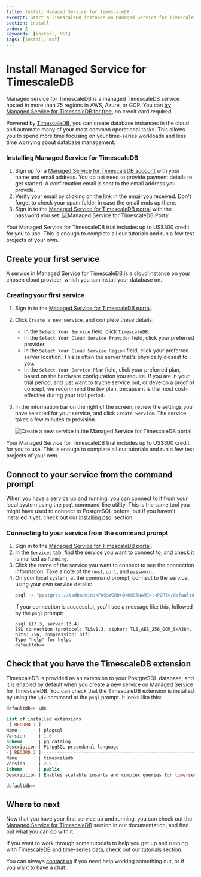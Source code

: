 ```yaml
---
title: Install Managed Service for TimescaleDB
excerpt: Start a TimescaleDB instance on Managed Service for TimescaleDB
section: install
order: 2
keywords: [install, MST]
tags: [install, mst]
---
```


# Install Managed Service for TimescaleDB
Managed service for TimescaleDB is a managed TimescaleDB service hosted in more
than 75 regions in AWS, Azure, or GCP. You can
[try Managed Service for TimescaleDB for free][sign-up], no credit card
required.

Powered by [TimescaleDB][timescale-features], you can create database instances
in the  cloud and automate many of your most common operational tasks. This
allows you  to spend more time focusing on your time-series workloads and less
time worrying  about database management.

<procedure>

### Installing Managed Service for TimescaleDB
1.  Sign up for a [Managed Service for TimescaleDB account][sign-up] with your
    name and email address. You do not need to provide payment details to
    get started. A confirmation email is sent to the email address you provide.
1.  Verify your email by clicking on the link in the email you received. Don't
    forget to check your spam folder in case the email ends up there.
1.  Sign in to the [Managed Service for TimescaleDB portal][mst-portal] with the
    password you set:
    <img class="main-content__illustration" src="https://s3.amazonaws.com/assets.timescale.com/docs/images/mst-portal-noservices.png" alt="Managed Service for TimescaleDB Portal"/>

<highlight type="important">
Your Managed Service for TimescaleDB trial includes up to US$300 credit for you
to use. This is enough to complete all our tutorials and run a few test projects
of your own.
</highlight>

</procedure>

## Create your first service
A service in Managed Service for TimescaleDB is a cloud instance on your chosen
cloud provider, which you can install your database on.

<procedure>

### Creating your first service
1.  Sign in to the [Managed Service for TimescaleDB portal][mst-portal].
1.  Click `Create a new service`, and complete these details:
    *   In the `Select Your Service` field, click `TimescaleDB`.
    *   In the `Select Your Cloud Service Provider` field, click your
        preferred provider.
    *   In the `Select Your Cloud Service Region` field, click your preferred
        server location. This is often the server that's physically closest
        to you.
    *   In the `Select Your Service Plan` field, click your preferred plan,
        based on the hardware configuration you require. If you are in your
        trial period, and just want to try the service out, or develop a proof
        of concept, we recommend the `Dev` plan, because it is the most
        cost-effective during your trial period.
1.  In the information bar on the right of the screen, review the settings you
    have selected for your service, and click `Create Service`. The service
    takes a few minutes to provision.

    <img class="main-content__illustration" src="https://s3.amazonaws.com/assets.timescale.com/docs/images/mst-new-service.png" alt="Create a new service in the Managed Service for TimescaleDB portal"/>

<highlight type="important">
Your Managed Service for TimescaleDB trial includes up to US$300 credit for you
to use. This is enough to complete all our tutorials and run a few test projects
of your own.
</highlight>

</procedure>

## Connect to your service from the command prompt
When you have a service up and running, you can connect to it from your local
system using the `psql` command-line utility. This is the same tool you might
have used to connect to PostgreSQL before, but if you haven't installed it yet,
check out our [installing psql][install-psql] section.

<procedure>

### Connecting to your service from the command prompt
1.  Sign in to the [Managed Service for TimescaleDB portal][mst-portal].
1.  In the `Services` tab, find the service you want to connect to, and check
    it is marked as `Running`.
1.  Click the name of the service you want to connect to see the connection
    information. Take a note of the `host`, `port`, and `password`.
1.  On your local system, at the command prompt, connect to the service, using
    your own service details:
    ```bash
    psql -x "postgres://tsdbadmin:<PASSWORD>@<HOSTNAME>:<PORT>/defaultdb?sslmode=require"
    ```
    If your connection is successful, you'll see a message like this, followed
    by the `psql` prompt:
    ```
    psql (13.3, server 13.4)
    SSL connection (protocol: TLSv1.3, cipher: TLS_AES_256_GCM_SHA384, bits: 256, compression: off)
    Type "help" for help.
    defaultdb=>
    ```

</procedure>

## Check that you have the TimescaleDB extension
TimescaleDB is provided as an extension to your PostgreSQL database, and it is
enabled by default when you create a new service on Managed Service for
TimescaleDB. You can check that the TimescaleDB extension is installed by using
the `\dx` command at the `psql` prompt. It looks like this:
```sql
defaultdb=> \dx

List of installed extensions
-[ RECORD 1 ]------------------------------------------------------------------
Name        | plpgsql
Version     | 1.0
Schema      | pg_catalog
Description | PL/pgSQL procedural language
-[ RECORD 2 ]------------------------------------------------------------------
Name        | timescaledb
Version     | 2.5.1
Schema      | public
Description | Enables scalable inserts and complex queries for time-series data

defaultdb=>
```

## Where to next
Now that you have your first service up and running, you can check out the
[Managed Service for TimescaleDB][mst-docs] section in our documentation, and
find out what you can do with it.

If you want to work through some tutorials to help you get up and running with
TimescaleDB and time-series data, check out our [tutorials][tutorials] section.

You can always [contact us][contact] if you need help working something out, or
if you want to have a chat.


[mst-portal]: https://portal.managed.timescale.com
[sign-up]: https://www.timescale.com/timescale-signup
[timescale-features]: https://www.timescale.com/products/#Features
[contact]: https://www.timescale.com/contact
[install-psql]: /timescaledb/:currentVersion:/how-to-guides/connecting/psql/
[mst-docs]: /mst/:currentVersion:/
[tutorials]: /timescaledb/:currentVersion:/tutorials/
